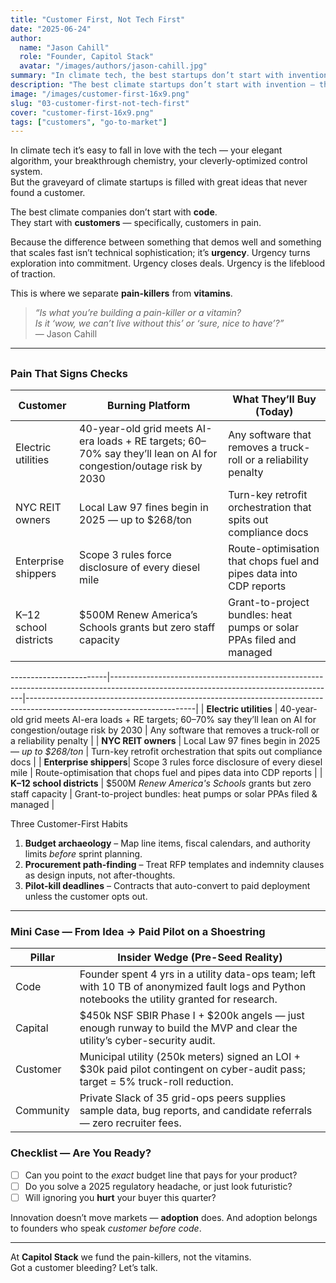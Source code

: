 ```yaml
---
title: "Customer First, Not Tech First"
date: "2025-06-24"
author:
  name: "Jason Cahill"
  role: "Founder, Capitol Stack"
  avatar: "/images/authors/jason-cahill.jpg"
summary: "In climate tech, the best startups don’t start with invention — they start with pain. Adoption beats innovation every time."
description: "The best climate startups don’t start with invention — they start with customers in pain. Urgency, not elegance, drives adoption."
image: "/images/customer-first-16x9.png"
slug: "03-customer-first-not-tech-first"
cover: "customer-first-16x9.png"
tags: ["customers", "go-to-market"]
---
```


In climate tech it’s easy to fall in love with the tech — your elegant algorithm, your breakthrough chemistry, your cleverly-optimized control system.  
But the graveyard of climate startups is filled with great ideas that never found a customer.

The best climate companies don’t start with **code**.  
They start with **customers** — specifically, customers in pain.

Because the difference between something that demos well and something that scales fast isn’t technical sophistication; it’s **urgency**. Urgency turns exploration into commitment. Urgency closes deals. Urgency is the lifeblood of traction.

This is where we separate **pain-killers** from **vitamins**.

> *“Is what you’re building a pain-killer or a vitamin?  
>  Is it ‘wow, we can’t live without this’ or ‘sure, nice to have’?”*  
>  — Jason Cahill

---

## 
### Pain That Signs Checks

| Customer               | Burning Platform                                                                                                                  | What They’ll Buy (Today)                                                                                         |
|------------------------|------------------------------------------------------------------------------------------------------------------------------------|--------------------------------------------------------------------------------------------------------------------|
| Electric utilities     | 40-year-old grid meets AI-era loads + RE targets; 60–70% say they’ll lean on AI for congestion/outage risk by 2030               | Any software that removes a truck-roll or a reliability penalty                                                   |
| NYC REIT owners        | Local Law 97 fines begin in 2025 — up to $268/ton                                                                                 | Turn-key retrofit orchestration that spits out compliance docs                                                    |
| Enterprise shippers    | Scope 3 rules force disclosure of every diesel mile                                                                               | Route-optimisation that chops fuel and pipes data into CDP reports                                               |
| K–12 school districts  | $500M Renew America’s Schools grants but zero staff capacity                                                                     | Grant-to-project bundles: heat pumps or solar PPAs filed and managed                                              |

------------------------|--------------------------------------------------------------------------------------------------------------------------------------|------------------------------------------------------------------------------------------------------------------------|
| **Electric utilities** | 40-year-old grid meets AI-era loads + RE targets; 60–70% say they’ll lean on AI for congestion/outage risk by 2030                  | Any software that removes a truck-roll or a reliability penalty                                                       |
| **NYC REIT owners**    | Local Law 97 fines begin in 2025 — *up to $268/ton*                                                                                 | Turn-key retrofit orchestration that spits out compliance docs                                                         |
| **Enterprise shippers**| Scope 3 rules force disclosure of every diesel mile                                                                                 | Route-optimisation that chops fuel and pipes data into CDP reports                                                    |
| **K–12 school districts** | $500M *Renew America's Schools* grants but zero staff capacity                                                                  | Grant-to-project bundles: heat pumps or solar PPAs filed & managed                                                    |


Three Customer-First Habits

1. **Budget archaeology** – Map line items, fiscal calendars, and authority limits *before* sprint planning.  
2. **Procurement path-finding** – Treat RFP templates and indemnity clauses as design inputs, not after-thoughts.  
3. **Pilot-kill deadlines** – Contracts that auto-convert to paid deployment unless the customer opts out.

---

### Mini Case — From Idea → Paid Pilot on a Shoestring

| Pillar     | Insider Wedge (Pre-Seed Reality)                                                                 |
|------------|--------------------------------------------------------------------------------------------------|
| Code       | Founder spent 4 yrs in a utility data-ops team; left with 10 TB of anonymized fault logs and Python notebooks the utility granted for research. |
| Capital    | $450k NSF SBIR Phase I + $200k angels — just enough runway to build the MVP and clear the utility’s cyber-security audit. |
| Customer   | Municipal utility (250k meters) signed an LOI + $30k paid pilot contingent on cyber-audit pass; target = 5% truck-roll reduction. |
| Community  | Private Slack of 35 grid-ops peers supplies sample data, bug reports, and candidate referrals — zero recruiter fees. |

### Checklist — Are You Ready?

- [ ] Can you point to the *exact* budget line that pays for your product?  
- [ ] Do you solve a 2025 regulatory headache, or just look futuristic?  
- [ ] Will ignoring you **hurt** your buyer this quarter?

Innovation doesn’t move markets — **adoption** does. And adoption belongs to founders who speak *customer before code*.

---

At **Capitol Stack** we fund the pain-killers, not the vitamins.  
Got a customer bleeding? Let’s talk.
